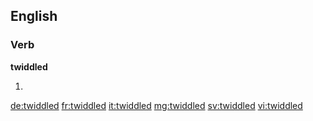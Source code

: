 ==English==

===Verb===
'''twiddled'''

# {{en-past of|twiddle}}

[[de:twiddled]]
[[fr:twiddled]]
[[it:twiddled]]
[[mg:twiddled]]
[[sv:twiddled]]
[[vi:twiddled]]